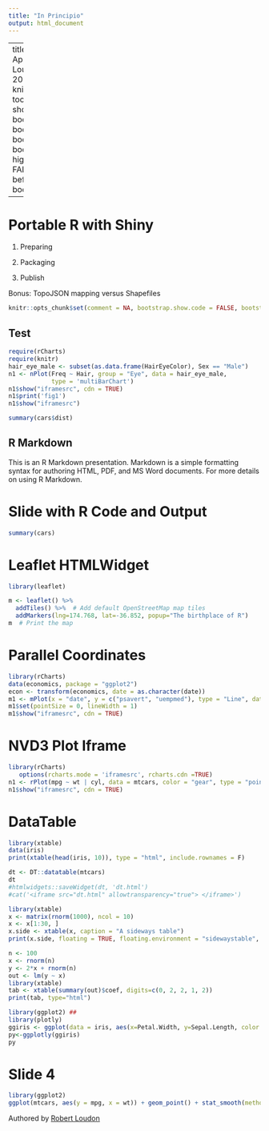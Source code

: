 ```yaml
---
title: "In Principio"
output: html_document
---
```


---
title: "MadR - Portable R Shiny Apps"
subtitle: 
author: "Robert Loudon"
date: "January 20, 2016"
output: 
  knitrBootstrap::simple_document:
    toc: true
    theme: flatly
    show_code: FALSE
    bootstrap.type: simple
    bootstrap.show.warning: FALSE
    bootstrap.show.message: FALSE
    bootstrap.show.error: FALSE
    highlight: github
    theme.chooser: FALSE
    custom.header: before_body.html
bootstrap.thumbnail: FALSE

---

# Portable R with Shiny

1. Preparing

2. Packaging

3. Publish

Bonus: TopoJSON mapping versus Shapefiles

```r
knitr::opts_chunk$set(comment = NA, bootstrap.show.code = FALSE, bootstrap.show.output = FALSE, message=F, warning=F, error=F)

```

## Test

```r
require(rCharts)
require(knitr)
hair_eye_male <- subset(as.data.frame(HairEyeColor), Sex == "Male")
n1 <- nPlot(Freq ~ Hair, group = "Eye", data = hair_eye_male, 
            type = 'multiBarChart')
n1$show("iframesrc", cdn = TRUE)
n1$print('fig1')
n1$show("iframesrc")

```

```r
summary(cars$dist)

```



## R Markdown

This is an R Markdown presentation. Markdown is a simple formatting syntax for authoring HTML, PDF, and MS Word documents. For more details on using R Markdown.



# Slide with R Code and Output

```r
summary(cars)
```

# Leaflet HTMLWidget

```r
library(leaflet)

m <- leaflet() %>%
  addTiles() %>%  # Add default OpenStreetMap map tiles
  addMarkers(lng=174.768, lat=-36.852, popup="The birthplace of R")
m  # Print the map
```

# Parallel Coordinates

```r
library(rCharts)
data(economics, package = "ggplot2")
econ <- transform(economics, date = as.character(date))
m1 <- mPlot(x = "date", y = c("psavert", "uempmed"), type = "Line", data = econ)
m1$set(pointSize = 0, lineWidth = 1)
m1$show("iframesrc", cdn = TRUE)
```

# NVD3 Plot Iframe

```r
library(rCharts)
   options(rcharts.mode = 'iframesrc', rcharts.cdn =TRUE)
n1 <- rPlot(mpg ~ wt | cyl, data = mtcars, color = "gear", type = "point")
n1$show("iframesrc", cdn = TRUE)
```

# DataTable

```r
library(xtable)
data(iris)
print(xtable(head(iris, 10)), type = "html", include.rownames = F)

dt <- DT::datatable(mtcars)
dt
#htmlwidgets::saveWidget(dt, 'dt.html')
#cat('<iframe src="dt.html" allowtransparency="true"> </iframe>')
```

```r
library(xtable)
x <- matrix(rnorm(1000), ncol = 10)
x <- x[1:30, ]
x.side <- xtable(x, caption = "A sideways table")
print(x.side, floating = TRUE, floating.environment = "sidewaystable", type="html")
```

```r
n <- 100
x <- rnorm(n)
y <- 2*x + rnorm(n)
out <- lm(y ~ x)
library(xtable)
tab <- xtable(summary(out)$coef, digits=c(0, 2, 2, 1, 2))
print(tab, type="html")
```


```r
library(ggplot2) ##
library(plotly)
ggiris <- ggplot(data = iris, aes(x=Petal.Width, y=Sepal.Length, color = Species))  + geom_point() + stat_smooth(method = "lm")  + theme_bw() 
py<-ggplotly(ggiris) 
py


```

# Slide 4

```r
library(ggplot2)
ggplot(mtcars, aes(y = mpg, x = wt)) + geom_point() + stat_smooth(method = "lm")
```


Authored by [Robert Loudon](mailto:robert.loudon@deancare.com)
